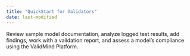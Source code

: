 ```yaml
---
title: "QuickStart for Validators"
date: last-modified
---
```


Review sample model documentation, analyze logged test results, add findings, work with a validation report, and assess a model's compliance using the ValidMind Platform.